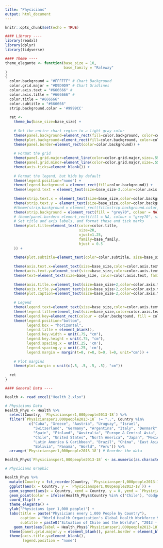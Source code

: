 ```yaml
---
title: "Physicians"
output: html_document
---
```


```r

knitr::opts_chunk$set(echo = TRUE)

```

```r

#### Library ----
library(readxl)
library(dplyr)
library(tidyverse)

```

```r

#### Theme ----
theme_elegante <- function(base_size = 10,
                           base_family = "Raleway"
)
{
  color.background = "#FFFFFF" # Chart Background
  color.grid.major = "#D9D9D9" # Chart Gridlines
  color.axis.text = "#666666" # 
  color.axis.title = "#666666" # 
  color.title = "#666666"
  color.subtitle = "#666666"
  strip.background.color = '#9999CC'
  
  ret <-
    theme_bw(base_size=base_size) +
    
    # Set the entire chart region to a light gray color
    theme(panel.background=element_rect(fill=color.background, color=color.background)) +
    theme(plot.background=element_rect(fill=color.background, color=color.background)) +
    theme(panel.border=element_rect(color=color.background)) +
    
    # Format the grid
    theme(panel.grid.major=element_line(color=color.grid.major,size=.55, linetype="dotted")) +
    theme(panel.grid.minor=element_line(color=color.grid.major,size=.55, linetype="dotted")) +
    theme(axis.ticks=element_blank()) +
    
    # Format the legend, but hide by default
    theme(legend.position="none") +
    theme(legend.background = element_rect(fill=color.background)) +
    theme(legend.text = element_text(size=base_size-3,color=color.axis.title, family = base_family)) +
    
    theme(strip.text.x = element_text(size=base_size,color=color.background, family = base_family)) +
    theme(strip.text.y = element_text(size=base_size,color=color.background, family = base_family)) +
    #theme(strip.background = element_rect(fill=strip.background.color, linetype="blank")) +
    theme(strip.background = element_rect(fill = "grey70", colour = NA)) +
    # theme(panel.border= element_rect(fill = NA, colour = "grey70", size = rel(1)))+
    # Set title and axis labels, and format these and tick marks
    theme(plot.title=element_text(color=color.title, 
                                  size=20, 
                                  vjust=1.25, 
                                  family=base_family, 
                                  hjust = 0.5
    )) +
    
    theme(plot.subtitle=element_text(color=color.subtitle, size=base_size+2, family = base_family,  hjust = 0.5))  +
    
    theme(axis.text.x=element_text(size=base_size,color=color.axis.text, family = base_family)) +
    theme(axis.text.y=element_text(size=base_size,color=color.axis.text, family = base_family)) +
    theme(text=element_text(size=base_size, color=color.axis.text, family = base_family)) +
    
    theme(axis.title.x=element_text(size=base_size+2,color=color.axis.title, vjust=0, family = base_family)) +
    theme(axis.title.y=element_text(size=base_size+2,color=color.axis.title, vjust=1.25, family = base_family)) +
    theme(plot.caption=element_text(size=base_size-2,color=color.axis.title, vjust=1.25, family = base_family)) +
    
    # Legend  
    theme(legend.text=element_text(size=base_size,color=color.axis.text, family = base_family)) +
    theme(legend.title=element_text(size=base_size,color=color.axis.text, family = base_family)) +
    theme(legend.key=element_rect(colour = color.background, fill = color.background)) +
    theme(legend.position="bottom", 
          legend.box = "horizontal", 
          legend.title = element_blank(),
          legend.key.width = unit(.75, "cm"),
          legend.key.height = unit(.75, "cm"),
          legend.spacing.x = unit(.25, 'cm'),
          legend.spacing.y = unit(.25, 'cm'),
          legend.margin = margin(t=0, r=0, b=0, l=0, unit="cm")) +
    
    # Plot margins
    theme(plot.margin = unit(c(.5, .5, .5, .5), "cm"))
  
  ret
}

```

```r

#### General Data ----

Health <- read_excel("Health_2.xlsx")

```

```r

# Physicians Data
Health_Phys <- Health %>%
  select(Country, `Physiciansper1,000people2013-18`) %>%
  filter(`Physiciansper1,000people2013-18` != "..", Country %in%
           c("Cuba", "Greece", "Austria", "Uruguay", "Israel",
             "Switzerland", "Germany", "Argentina", "Italy", "Denmark", "Russian Federation",
             "Spain", "Finland", "Australia", "Europe & Central Asia", "France", "Costa Rica", "United Kingdom", "Canada",
             "Chile", "United States", "North America", "Japan", "Mexico",
             "Latin America & Caribbean", "Brazil", "China", "East Asia & Pacific",
             "Bolivia", "Panama", "World", "Peru")) %>%
  arrange(`Physiciansper1,000people2013-18`) # Reorder the data

Health_Phys$`Physiciansper1,000people2013-18` <- as.numeric(as.character(Health_Phys$`Physiciansper1,000people2013-18`)) #Transform column character to numeric

# Physicians Graphic

Health_Phys %>%
  mutate(Country = fct_reorder(Country, `Physiciansper1,000people2013-18`)) %>%
  ggplot(aes(x = Country, y = `Physiciansper1,000people2013-18`)) +
  geom_segment(aes(x = Country, xend = Country, y = 0, yend = `Physiciansper1,000people2013-18`), color = ifelse(Health_Phys$Country %in% c("Chile"), "dodgerblue3", "gray58"), size = ifelse(Health_Phys$Country %in% c("Chile"), 1.1, 0.8)) +
  geom_point(color = ifelse(Health_Phys$Country %in% c("Chile"), "dodgerblue3", "gray58"), size = ifelse(Health_Phys$Country %in% c("Chile"), 3.4, 2)) +
  coord_flip() +
  theme_elegante() +
  ylab("Physicians (per 1,000 people)") +
  labs(title = paste("Physicians every 1,000 People by Country"), 
       caption = "World Health Organization's Global Health Workforce Statistics, OECD, supplemented by country data.",
       subtitle = paste0("Situation of Chile and the World\n", "2013 - 2018" )) +
    geom_text(aes(label = Health_Phys$`Physiciansper1,000people2013-18`), hjust = -.4, nudge_x = 0, color = "gray46", size = 3.1) +
  theme(panel.grid.major.y = element_blank(), panel.border = element_blank(), axis.ticks.y = element_blank()) +
  theme(axis.title.y=element_blank(),
        legend.position = "none")

```
